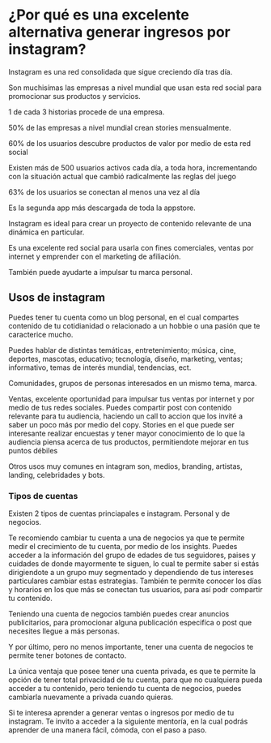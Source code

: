 # ¿Por qué es una excelente alternativa generar ingresos por instagram?

Instagram es una red consolidada que sigue creciendo día tras día. 

Son muchisímas las empresas a nivel mundial que usan esta red social para promocionar sus productos y servicios.

1 de cada 3 historias procede de una empresa.

50% de las empresas a nivel mundial crean stories mensualmente.

60% de los usuarios descubre productos de valor por medio de esta red social

Existen más de 500 usuarios activos cada día, a toda hora, incrementando con la situación actual que cambió radicalmente las reglas del juego

63% de los usuarios se conectan al menos una vez al día

Es la segunda app más descargada de toda la appstore.

Instagram es ideal para crear un proyecto de contenido relevante de una dinámica en particular.

Es una excelente red social para usarla con fines comerciales, ventas por internet y emprender con el marketing de afiliación.

También puede ayudarte a impulsar tu marca personal.

## Usos de instagram

Puedes tener tu cuenta como un blog personal, en el cual compartes contenido de tu cotidianidad o relacionado a un hobbie o una pasión que te caracterice mucho.

Puedes hablar de distintas temáticas, entretenimiento; música, cine, deportes, mascotas, educativo; tecnología, diseño, marketing, ventas; informativo, temas de interés mundial, tendencias, ect.

Comunidades, grupos de personas interesados en un mismo tema, marca.

Ventas, excelente oportunidad para impulsar tus ventas por internet y por medio de tus redes sociales. Puedes compartir post con contenido relevante para tu audiencia, haciendo un call to accion que los invité a saber un poco más por medio del copy. Stories en el que puede ser interesante realizar encuestas y tener mayor conocimiento de lo que la audiencia piensa acerca de tus productos, permitiendote mejorar en tus puntos débiles 

Otros usos muy comunes en intagram son, medios, branding, artistas, landing, celebridades y bots.

### Tipos de cuentas

Existen 2 tipos de cuentas princiapales e instagram. Personal y de negocios.

Te recomiendo cambiar tu cuenta a una de negocios ya que te permite medir el crecimiento de tu cuenta, por medio de los insights. Puedes acceder a la información del grupo de edades de tus seguidores, paises y cuidades de donde mayormente te siguen, lo cual te permite saber si estás dirigiendote a un grupo muy segmentado y dependiendo de tus intereses particulares cambiar estas estrategias. También te permite conocer los días y horarios en los que más se conectan tus usuarios, para así podr compartir tu contenido.

Teniendo una cuenta de negocios también puedes crear anuncios publicitarios, para promocionar alguna publicación especifíca o post que necesites llegue a más personas.

Y por último, pero no menos importante, tener una cuenta de negocios te permite tener botones de contacto.

La única ventaja que posee tener una cuenta privada, es que te permite la opción de tener total privacidad de tu cuenta, para que no cualquiera pueda acceder a tu contenido, pero teniendo tu cuenta de negocios, puedes cambiarla nuevamente a privada cuando quieras.

Si te interesa aprender a generar ventas o ingresos por medio de tu instagram. Te invito a acceder a la siguiente mentoría, en la cual podrás aprender de una manera fácil, cómoda, con el paso a paso.